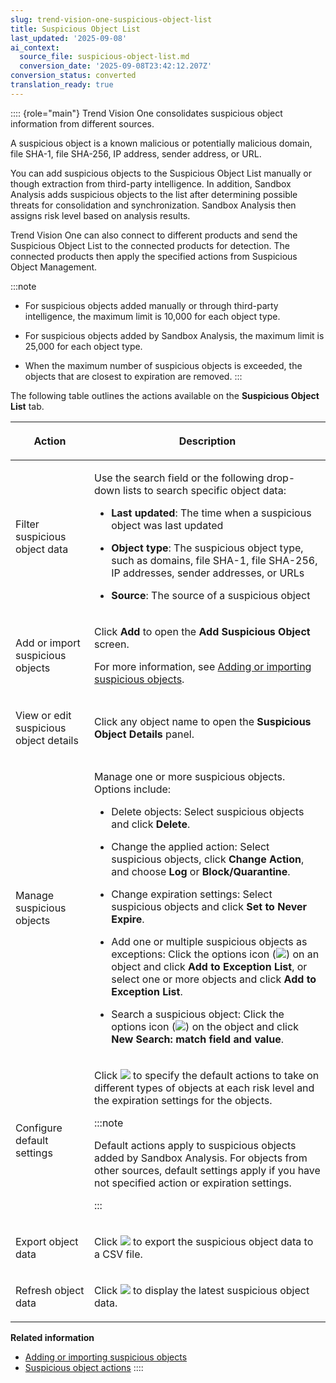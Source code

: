 ```yaml
---
slug: trend-vision-one-suspicious-object-list
title: Suspicious Object List
last_updated: '2025-09-08'
ai_context:
  source_file: suspicious-object-list.md
  conversion_date: '2025-09-08T23:42:12.207Z'
conversion_status: converted
translation_ready: true
---
```


:::: {role="main"}
Trend Vision One consolidates suspicious object information from different sources.

A suspicious object is a known malicious or potentially malicious domain, file SHA-1, file SHA-256, IP address, sender address, or URL.

You can add suspicious objects to the Suspicious Object List manually or though extraction from third-party intelligence. In addition, Sandbox Analysis adds suspicious objects to the list after determining possible threats for consolidation and synchronization. Sandbox Analysis then assigns risk level based on analysis results.

Trend Vision One can also connect to different products and send the Suspicious Object List to the connected products for detection. The connected products then apply the specified actions from Suspicious Object Management.

:::note

- For suspicious objects added manually or through third-party intelligence, the maximum limit is 10,000 for each object type.

- For suspicious objects added by Sandbox Analysis, the maximum limit is 25,000 for each object type.

- When the maximum number of suspicious objects is exceeded, the objects that are closest to expiration are removed.
:::

The following table outlines the actions available on the **Suspicious Object List** tab.

<table>
<colgroup>
<col style="width: 25%" />
<col style="width: 75%" />
</colgroup>
<thead>
<tr>
<th><p>Action</p></th>
<th><p>Description</p></th>
</tr>
</thead>
<tbody>
<tr>
<td><p>Filter suspicious object data</p></td>
<td><p>Use the search field or the following drop-down lists to search specific object data:</p>
<ul>
<li><p><strong>Last updated</strong>: The time when a suspicious object was last updated</p></li>
<li><p><strong>Object type</strong>: The suspicious object type, such as domains, file SHA-1, file SHA-256, IP addresses, sender addresses, or URLs</p></li>
<li><p><strong>Source</strong>: The source of a suspicious object</p></li>
</ul></td>
</tr>
<tr>
<td><p>Add or import suspicious objects</p></td>
<td><p>Click <strong>Add</strong> to open the <strong>Add Suspicious Object</strong> screen.</p>
<p>For more information, see <a href="trend-vision-one-add-import-suspicious-objects">Adding or importing suspicious objects</a>.</p></td>
</tr>
<tr>
<td><p>View or edit suspicious object details</p></td>
<td><p>Click any object name to open the <strong>Suspicious Object Details</strong> panel.</p></td>
</tr>
<tr>
<td><p>Manage suspicious objects</p></td>
<td><p>Manage one or more suspicious objects. Options include:</p>
<ul>
<li><p>Delete objects: Select suspicious objects and click <strong>Delete</strong>.</p></li>
<li><p>Change the applied action: Select suspicious objects, click <strong>Change Action</strong>, and choose <strong>Log</strong> or <strong>Block/Quarantine</strong>.</p></li>
<li><p>Change expiration settings: Select suspicious objects and click <strong>Set to Never Expire</strong>.</p></li>
<li><p>Add one or multiple suspicious objects as exceptions: Click the options icon (<img src="./images/options_icon=GUID-408062FA-DA13-4ECA-81EB-31A5B68355A1=1=en-us=Low.webp" />) on an object and click <strong>Add to Exception List</strong>, or select one or more objects and click <strong>Add to Exception List</strong>.</p></li>
<li><p>Search a suspicious object: Click the options icon (<img src="./images/options_icon=GUID-408062FA-DA13-4ECA-81EB-31A5B68355A1=1=en-us=Low.webp" />) on the object and click <strong>New Search: match field and value</strong>.</p></li>
</ul></td>
</tr>
<tr>
<td><p>Configure default settings</p></td>
<td><p>Click <img src="./images/Global_Settings=GUID-1E10BFBD-3AFF-46DD-B853-0438EC2FD3F9.webp" /> to specify the default actions to take on different types of objects at each risk level and the expiration settings for the objects.</p>


:::note

<p>Default actions apply to suspicious objects added by Sandbox Analysis. For objects from other sources, default settings apply if you have not specified action or expiration settings.</p>


:::

</td>
</tr>
<tr>
<td><p>Export object data</p></td>
<td><p>Click <img src="./images/export_button=GUID-C683DEEE-C19C-484D-A5B1-4CA9D1794756=1=en-us=Low.webp" /> to export the suspicious object data to a CSV file.</p></td>
</tr>
<tr>
<td><p>Refresh object data</p></td>
<td><p>Click <img src="./images/Refresh_icon_TI=GUID-8673A32A-9991-4025-8937-34633E90D9E1=1=en-us=Low.webp" /> to display the latest suspicious object data.</p></td>
</tr>
</tbody>
</table>

**Related information**

- [Adding or importing suspicious objects](add-import-suspicious-objects.md "You can directly add suspicious objects or import suspicious objects contained in CSV, OpenIOC, and STIX files to the Suspicious Object List.")
- [Suspicious object actions](suspicious-object-actions.md "You can specify actions for connected products to take after detecting specific suspicious objects.")
::::
